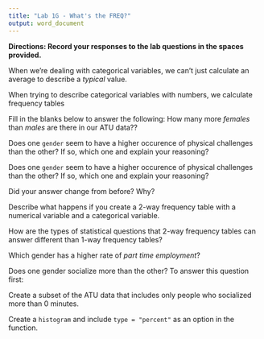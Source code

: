 ```yaml
---
title: "Lab 1G - What's the FREQ?"
output: word_document
---
```



**Directions: Record your responses to the lab questions in the spaces provided.**

\newline

When we're dealing with categorical variables, we can't just calculate an average to describe a _typical_ value.

\newline

\newline

\newline

When trying to describe categorical variables with numbers, we calculate frequency tables

\newline

\newline

\newline

Fill in the blanks below to answer the following: How many more _females_ than _males_ are there in our ATU data??

\newline

\newline

\newline

Does one `gender` seem to have a higher occurence of physical challenges than the other? If so, which one and explain your reasoning?

\newline

\newline

\newline

Does one `gender` seem to have a higher occurence of physical challenges than the other? If so, which one and explain your reasoning?

\newline

\newline

\newline

Did your answer change from before? Why?

\newline

\newline

\newline

Describe what happens if you create a 2-way frequency table with a numerical variable and a categorical variable.

\newline

\newline

\newline

How are the types of statistical questions that 2-way frequency tables can answer different than 1-way frequency tables?

\newline

\newline

\newline

Which gender has a higher rate of _part time employment_?

\newline

\newline

\newline

Does one gender socialize more than the other? To answer this question first:

\newline

\newline

\newline

Create a subset of the ATU data that includes only people who socialized more than 0 minutes.

\newline

\newline

\newline

Create a `histogram` and include `type = "percent"` as an option in the function.
